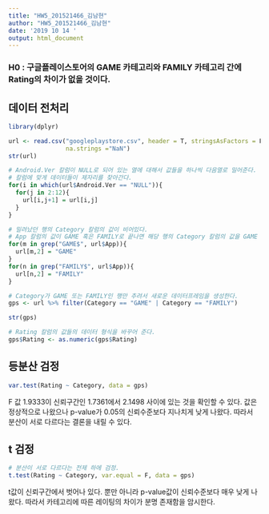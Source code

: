 ```yaml
---
title: "HW5_201521466_김남현"
author: "HW5_201521466_김남현"
date: '2019 10 14 '
output: html_document
---
```

### H0 : 구글플레이스토어의 GAME 카테고리와 FAMILY 카테고리 간에 Rating의 차이가 없을 것이다.

## 데이터 전처리
```r
library(dplyr)

url <- read.csv("googleplaystore.csv", header = T, stringsAsFactors = F, 
                na.strings ="NaN")
str(url)

# Android.Ver 칼럼이 NULL로 되어 있는 열에 대해서 값들을 하나씩 다음열로 밀어준다.
# 칼럼에 맞게 데이터들이 제자리를 찾아간다.
for(i in which(url$Android.Ver == "NULL")){
  for(j in 2:12){
    url[i,j+1] = url[i,j]
  }
}

# 밀려났던 행의 Category 칼럼의 값이 비어있다.
# App 칼럼의 값이 GAME 혹은 FAMILY로 끝나면 해당 행의 Category 칼럼의 값을 GAME 또는 FAMILY로 변경한다.
for(m in grep("GAME$", url$App)){
  url[m,2] = "GAME"
}
for(n in grep("FAMILY$", url$App)){
  url[n,2] = "FAMILY"
}

# Category가 GAME 또는 FAMILY인 행만 추려서 새로운 데이터프레임을 생성한다.
gps <- url %>% filter(Category == "GAME" | Category == "FAMILY")

str(gps)

# Rating 칼럼의 값들의 데이터 형식을 바꾸어 준다.
gps$Rating <- as.numeric(gps$Rating)
```

## 등분산 검정
```r
var.test(Rating ~ Category, data = gps)
```
  F 값 1.9333이 신뢰구간인 1.7361에서 2.1498 사이에 있는 것을 확인할 수 있다. 값은 정상적으로 나왔으나 p-value가 0.05의 신뢰수준보다 지나치게 낮게 나왔다. 따라서 분산이 서로 다르다는 결론을 내릴 수 있다. 
  
## t 검정
```r
# 분산이 서로 다르다는 전제 하에 검정.
t.test(Rating ~ Category, var.equal = F, data = gps)
```
  t값이 신뢰구간에서 벗어나 있다. 뿐만 아니라 p-value값이 신뢰수준보다 매우 낮게 나왔다. 따라서 카테고리에 따른 레이팅의 차이가 분명 존재함을 암시한다.
